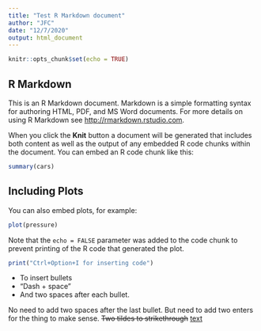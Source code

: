 ```yaml
---
title: "Test R Markdown document"
author: "JFC"
date: "12/7/2020"
output: html_document
---
```


```r
knitr::opts_chunk$set(echo = TRUE)
```

## R Markdown

This is an R Markdown document. Markdown is a simple formatting syntax for authoring HTML, PDF, and MS Word documents. For more details on using R Markdown see <http://rmarkdown.rstudio.com>.

When you click the **Knit** button a document will be generated that includes both content as well as the output of any embedded R code chunks within the document. You can embed an R code chunk like this:

```r
summary(cars)
```

## Including Plots

You can also embed plots, for example:

```r
plot(pressure)
```

Note that the `echo = FALSE` parameter was added to the code chunk to prevent printing of the R code that generated the plot.

```r
print("Ctrl+Option+I for inserting code")
```

- To insert bullets  
- "Dash + space"  
- And two spaces after each bullet.  

No need to add two spaces after the last bullet. But need to add two enters for the thing to make sense. ~~Two tildes to strikethrough~~ [text](link)              